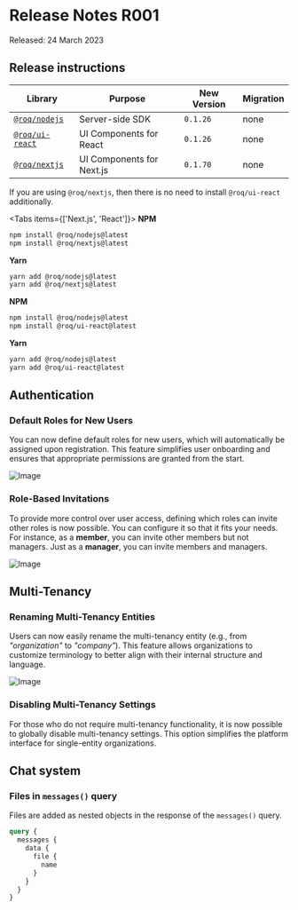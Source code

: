 
# Release Notes R001

<Callout type="info" emoji="ℹ️">
  Released: 24 March 2023
</Callout>

## Release instructions

| Library                                                        | Purpose                   | New Version | Migration |
|----------------------------------------------------------------|---------------------------|-------------|-----------|
| [`@roq/nodejs`](https://www.npmjs.com/package/@roq/nodejs)     | Server-side SDK           | `0.1.26`    | none      |
| [`@roq/ui-react`](https://www.npmjs.com/package/@roq/ui-react) | UI Components for React   | `0.1.26`    | none      | 
| [`@roq/nextjs`](https://www.npmjs.com/package/@roq/nextjs)     | UI Components for Next.js | `0.1.70`    | none      | 

If you are using `@roq/nextjs`, then there is no need to install `@roq/ui-react` additionally.

<Tabs items={['Next.js', 'React']}><Tab>
**NPM**

```bash
npm install @roq/nodejs@latest
npm install @roq/nextjs@latest
```

**Yarn**

```bash
yarn add @roq/nodejs@latest
yarn add @roq/nextjs@latest
```

</Tab><Tab>
**NPM**

```bash
npm install @roq/nodejs@latest
npm install @roq/ui-react@latest
```

**Yarn**

```bash
yarn add @roq/nodejs@latest
yarn add @roq/ui-react@latest
```

</Tab></Tabs>

[//]: # (Migration of node lib)

## Authentication

### Default Roles for New Users

You can now define default roles for new users, which will automatically be
assigned upon registration. This feature simplifies user onboarding and ensures that appropriate permissions are granted
from the start.

![Image](/release-notes/2023-001-default-roles.png)

### Role-Based Invitations

To provide more control over user access, defining which roles can invite other roles is now possible. You can configure
it so that it fits your needs. For instance, as a **member**, you can invite other members but not managers. Just as a
**manager**, you can invite members and managers.

![Image](/release-notes/2023-001-invite-roles.png)

## Multi-Tenancy

### Renaming Multi-Tenancy Entities

Users can now easily rename the multi-tenancy entity (e.g., from _"organization"_ to _"company"_). This feature allows
organizations to customize terminology to better align with their internal structure and language.

![Image](/release-notes/2023-001-rename-tenants.png)

### Disabling Multi-Tenancy Settings

For those who do not require multi-tenancy functionality, it is now possible to globally disable multi-tenancy
settings. This option simplifies the platform interface for single-entity organizations.

## Chat system

### Files in `messages()` query

Files are added as nested objects in the response of the `messages()` query.

```graphql
query {
  messages {
    data {
      file {
        name
      }
    }
  }
}
```

[//]: # (-- TODO:  Merged in story/CPD-2510-fetch-messages-with-files)

